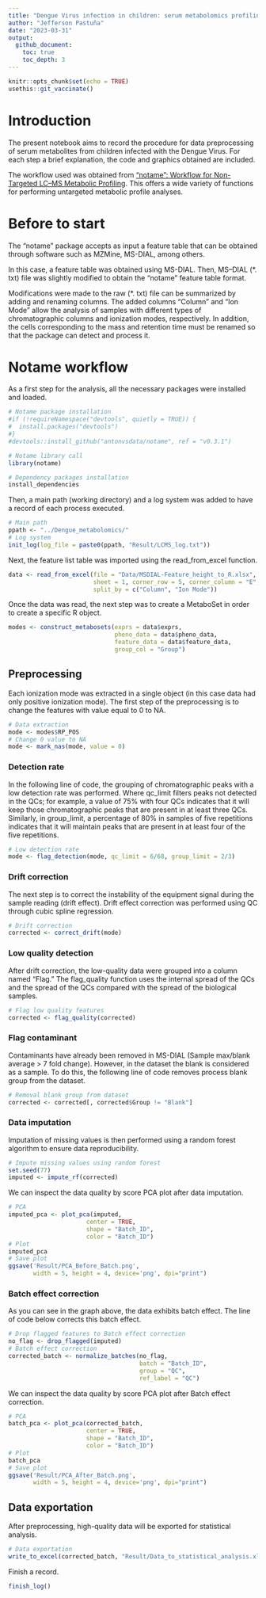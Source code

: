 ```yaml
---
title: "Dengue Virus infection in children: serum metabolomics profiling for biomarker discovery - Data preprocessing"
author: "Jefferson Pastuña"
date: "2023-03-31"
output:
  github_document:
    toc: true
    toc_depth: 3
---
```


```r

knitr::opts_chunk$set(echo = TRUE)
usethis::git_vaccinate()

```

# Introduction

The present notebook aims to record the procedure for data preprocessing of serum metabolites from children infected with the Dengue Virus. For each step a brief explanation, the code and graphics obtained are included.

The workflow used was obtained from ["notame": Workflow for Non-Targeted LC–MS Metabolic Profiling](https://doi.org/10.3390/metabo10040135). This offers a wide variety of functions for performing untargeted metabolic profile analyses.

# Before to start

The "notame" package accepts as input a feature table that can be obtained through software such as MZMine, MS-DIAL, among others.

In this case, a feature table was obtained using MS-DIAL. Then, MS–DIAL (*. txt) file was slightly modified to obtain the “notame” feature table format.

Modifications were made to the raw (*. txt) file can be summarized by adding and renaming columns. The added columns "Column" and "Ion Mode" allow the analysis of samples with different types of chromatographic columns and ionization modes, respectively. In addition, the cells corresponding to the mass and retention time must be renamed so that the package can detect and process it.

# Notame workflow

As a first step for the analysis, all the necessary packages were installed and loaded.

```r

# Notame package installation
#if (!requireNamespace("devtools", quietly = TRUE)) {
#  install.packages("devtools")
#}
#devtools::install_github("antonvsdata/notame", ref = "v0.3.1")

# Notame library call
library(notame)

# Dependency packages installation
install_dependencies

```

Then, a main path (working directory) and a log system was added to have a record of each process executed.

```r

# Main path
ppath <- "../Dengue_metabolomics/"
# Log system
init_log(log_file = paste0(ppath, "Result/LCMS_log.txt"))

```

Next, the feature list table was imported using the read_from_excel function.

```r

data <- read_from_excel(file = "Data/MSDIAL-Feature_height_to_R.xlsx",
                        sheet = 1, corner_row = 5, corner_column = "E", 
                        split_by = c("Column", "Ion Mode"))

```

Once the data was read, the next step was to create a MetaboSet in order to create a specific R object.

```r

modes <- construct_metabosets(exprs = data$exprs, 
                              pheno_data = data$pheno_data, 
                              feature_data = data$feature_data,
                              group_col = "Group")


```

## Preprocessing

Each ionization mode was extracted in a single object (in this case data had only positive ionization mode). The first step of the preprocessing is to change the features with value equal to 0 to NA.

```r

# Data extraction
mode <- modes$RP_POS
# Change 0 value to NA
mode <- mark_nas(mode, value = 0)

```

### Detection rate

In the following line of code, the grouping of chromatographic peaks with a low detection rate was performed. Where qc_limit filters peaks not detected in the QCs; for example, a value of 75% with four QCs indicates that it will keep those chromatographic peaks that are present in at least three QCs. Similarly, in group_limit, a percentage of 80% in samples of five repetitions indicates that it will maintain peaks that are present in at least four of the five repetitions.

```r

# Low detection rate
mode <- flag_detection(mode, qc_limit = 6/68, group_limit = 2/3)

```

### Drift correction

The next step is to correct the instability of the equipment signal during the sample reading (drift effect). Drift effect correction was performed using QC through cubic spline regression.

```r

# Drift correction
corrected <- correct_drift(mode)

```

### Low quality detection

After drift correction, the low-quality data were grouped into a column named “Flag.” The flag_quality function uses the internal spread of the QCs and the spread of the QCs compared with the spread of the biological samples.

```r

# Flag low quality features
corrected <- flag_quality(corrected)

```

### Flag contaminant

Contaminants have already been removed in MS-DIAL (Sample max/blank average > 7 fold change). However, in the dataset the blank is considered as a sample. To do this, the following line of code removes process blank group from the dataset.

```r

# Removal blank group from dataset
corrected <- corrected[, corrected$Group != "Blank"]

```

### Data imputation

Imputation of missing values is then performed using a random forest algorithm to ensure data reproducibility.

```r

# Impute missing values using random forest
set.seed(77)
imputed <- impute_rf(corrected)

```

We can inspect the data quality by score PCA plot after data imputation.

```r

# PCA
imputed_pca <- plot_pca(imputed,
                      center = TRUE,
                      shape = "Batch_ID",
                      color = "Batch_ID")
# Plot
imputed_pca
# Save plot
ggsave('Result/PCA_Before_Batch.png',
       width = 5, height = 4, device='png', dpi="print")

```

### Batch effect correction

As you can see in the graph above, the data exhibits batch effect. The line of code below corrects this batch effect.

```r

# Drop flagged features to Batch effect correction
no_flag <- drop_flagged(imputed)
# Batch effect correction
corrected_batch <- normalize_batches(no_flag,
                                     batch = "Batch_ID",
                                     group = "QC",
                                     ref_label = "QC")

```

We can inspect the data quality by score PCA plot after Batch effect correction.

```r

# PCA
batch_pca <- plot_pca(corrected_batch,
                      center = TRUE,
                      shape = "Batch_ID",
                      color = "Batch_ID")
# Plot
batch_pca
# Save plot
ggsave('Result/PCA_After_Batch.png',
       width = 5, height = 4, device='png', dpi="print")

```

## Data exportation

After preprocessing, high-quality data will be exported for statistical analysis.

```r

# Data exportation
write_to_excel(corrected_batch, "Result/Data_to_statistical_analysis.xlsx")

```

Finish a record.

```r

finish_log()

```
